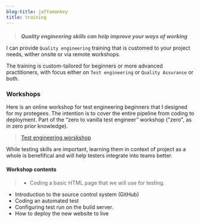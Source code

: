 ```yaml
---
blog-title: jaffamonkey
title: training
---
```

####
> **_Quality engineering skills can help improve your ways of working_**

I can provide `Quality engineering` training that is customed to your project needs, wither onsite or via remote workshops.

The training is custom-tailored for beginners or more advanced practitioners, with focus either on `Test engineering` or      `Quality Assurance` or both.

### Workshops

Here is an online workshop for test engineering beginners that I designed for my protegees. The intention is to cover the entire pipeline from coding to deployment.  Part of the “zero to vanilla test engineer” workshop ("zero", as in zero prior knowledge).

> [Test engineering worskshop](./trainingcourse)

While testing skills are important, learning them in context of project as a whole is benefifical and will help testers integrate into teams better. 

#### Workshop contents

> * Coding a basic HTML page that we will use for testing.
* Introduction to the source control system (GitHub)
* Coding an automated test
* Configuring test run on the build server.
* How to deploy the new website to live
